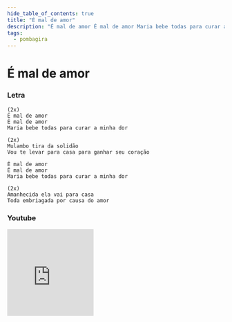 ```yaml
---
hide_table_of_contents: true
title: "É mal de amor"
description: "É mal de amor É mal de amor Maria bebe todas para curar a minha dor Mulambo tira da solidão Vou te levar para casa para ganhar seu coração É mal de amor É mal de amor Maria bebe todas para curar a minha dor Amanhecida ela vai para casa Toda embriagada por causa do amor"
tags:
  - pombagira
---
```


# É mal de amor

### Letra

```text
(2x)
É mal de amor
É mal de amor
Maria bebe todas para curar a minha dor

(2x)
Mulambo tira da solidão
Vou te levar para casa para ganhar seu coração

É mal de amor
É mal de amor
Maria bebe todas para curar a minha dor

(2x)
Amanhecida ela vai para casa
Toda embriagada por causa do amor
```

### Youtube

<iframe
  width="200"
  height="200"
  src="https://www.youtube.com/embed/Q2ELzhfaM-o"
  title="YouTube video player"
  frameborder="0"
  allow="accelerometer; autoplay; clipboard-write; encrypted-media; gyroscope; picture-in-picture; web-share"
  referrerpolicy="strict-origin-when-cross-origin"
  allowfullscreen
></iframe>
